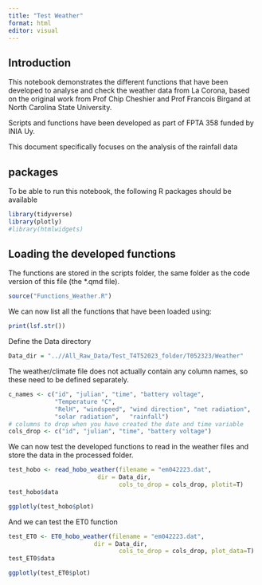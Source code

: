 ```yaml
---
title: "Test Weather"
format: html
editor: visual
---
```


## Introduction

This notebook demonstrates the different functions that have been developed to analyse and check the weather data from La Corona, based on the original work from Prof Chip Cheshier and Prof Francois Birgand at North Carolina State University.

Scripts and functions have been developed as part of FPTA 358 funded by INIA Uy.

This document specifically focuses on the analysis of the rainfall data

## packages

To be able to run this notebook, the following R packages should be available

```r
library(tidyverse) 
library(plotly) 
#library(htmlwidgets)
```

## Loading the developed functions

The functions are stored in the scripts folder, the same folder as the code version of this file (the \*.qmd file).

```r
source("Functions_Weather.R") 
```

We can now list all the functions that have been loaded using:

```r
print(lsf.str())
```

Define the Data directory

```r
Data_dir = "..//All_Raw_Data/Test_T4T52023_folder/T052323/Weather"
```

The weather/climate file does not actually contain any column names, so these need to be defined separately.

```r
c_names <- c("id", "julian", "time", "battery voltage", 
             "Temperature °C",
             "RelH", "windspeed", "wind direction", "net radiation",
             "solar radiation",   "rainfall")
# columns to drop when you have created the date and time variable
cols_drop <- c("id", "julian", "time", "battery voltage")
```

We can now test the developed functions to read in the weather files and store the data in the processed folder.

```r
test_hobo <- read_hobo_weather(filename = "em042223.dat", 
                         dir = Data_dir,
                               cols_to_drop = cols_drop, plotit=T)
test_hobo$data

ggplotly(test_hobo$plot)

```

And we can test the ET0 function

```r
test_ET0 <- ET0_hobo_weather(filename = "em042223.dat", 
                        dir = Data_dir,
                               cols_to_drop = cols_drop, plot_data=T)
test_ET0$data

ggplotly(test_ET0$plot)
```
